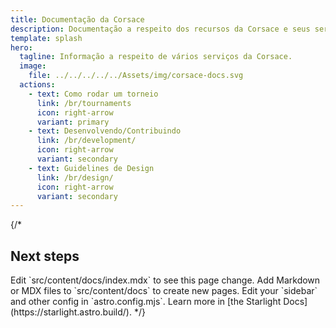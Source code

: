 ```yaml
---
title: Documentação da Corsace
description: Documentação a respeito dos recursos da Corsace e seus serviços.
template: splash
hero:
  tagline: Informação a respeito de vários serviços da Corsace.
  image:
    file: ../../../../../Assets/img/corsace-docs.svg
  actions:
    - text: Como rodar um torneio
      link: /br/tournaments
      icon: right-arrow
      variant: primary
    - text: Desenvolvendo/Contribuindo
      link: /br/development/
      icon: right-arrow
      variant: secondary
    - text: Guidelines de Design
      link: /br/design/
      icon: right-arrow
      variant: secondary
---
```


{/\* 

## Next steps

<CardGrid stagger>
	<Card title="Update content" icon="pencil">
		Edit `src/content/docs/index.mdx` to see this page change.
	</Card>
	<Card title="Add new content" icon="add-document">
		Add Markdown or MDX files to `src/content/docs` to create new pages.
	</Card>
	<Card title="Configure your site" icon="setting">
		Edit your `sidebar` and other config in `astro.config.mjs`.
	</Card>
	<Card title="Read the docs" icon="open-book">
		Learn more in [the Starlight Docs](https://starlight.astro.build/).
	</Card>
</CardGrid> */}
